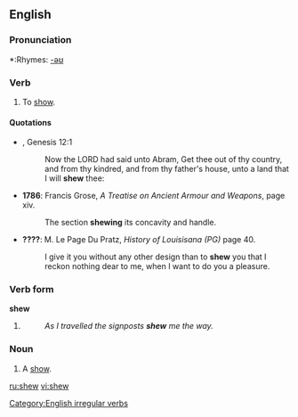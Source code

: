 ==English==

===Pronunciation===
*:Rhymes: [[Rhymes:English:-əʊ|-əʊ]]

===Verb===
{{en-verb|shews|shewing|shewed|'''[[shewed]]''' ''or'' '''[[shewn]]'''}}

# {{archaic}} To [[show]].

====Quotations====
*{{RQ:Authorized Version}}, Genesis 12:1
*: Now the LORD had said unto Abram, Get thee out of thy country, and from thy kindred, and from thy father's house, unto a land that I will '''shew''' thee:
*'''1786''': Francis Grose, ''A Treatise on Ancient Armour and Weapons'', page xiv.
*: The section '''shewing''' its concavity and handle.
*'''????''': M. Le Page Du Pratz, ''History of Louisisana (PG)'' page 40.
*: I give it you without any other design than to '''shew''' you that I reckon nothing dear to me, when I want to do you a pleasure.

===Verb form===
'''shew'''

# {{italbrac|[[East Anglia]] dialect}} {{past of|[[show]]}}
#: ''As I travelled the signposts '''shew''' me the way.''

===Noun===
{{en-noun}}

# {{archaic}} A [[show]].

[[Category:English irregular verbs]]

[[ru:shew]]
[[vi:shew]]